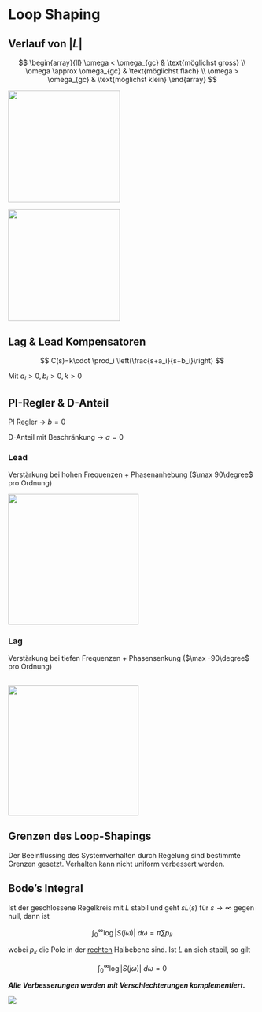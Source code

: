 # Loop Shaping

::: callout-important
## Verlauf von $\lvert L\rvert$

$$
\begin{array}{ll}
\omega < \omega_{gc} & \text{möglichst gross} \\
\omega \approx \omega_{gc} & \text{möglichst flach} \\
\omega > \omega_{gc} & \text{möglichst klein}
\end{array}
$$
:::

![](images/paste-38.png){width="6cm"}

![](images/paste-39.png){width="6cm"}

## Lag & Lead Kompensatoren

$$
C(s)=k\cdot \prod_i \left(\frac{s+a_i}{s+b_i}\right)
$$

Mit $a_i > 0, b_i > 0, k > 0$

::: callout-note
## PI-Regler & D-Anteil

PI Regler $\rightarrow\ b = 0$

D-Anteil mit Beschränkung $\rightarrow\ a = 0$
:::

### Lead \hl{($a < b$)}

Verstärkung bei hohen Frequenzen + Phasenanhebung ($\max 90\degree$ pro Ordnung)

![](images/paste-79.png){width="7cm"}

### Lag \hl{($a > b$)}

Verstärkung bei tiefen Frequenzen + Phasensenkung ($\max -90\degree$ pro Ordnung)

## ![](images/paste-80.png){width="7cm"}

## Grenzen des Loop-Shapings

Der Beeinflussing des Systemverhalten durch Regelung sind bestimmte Grenzen gesetzt. Verhalten kann nicht uniform verbessert werden.

::: callout-note
## Bode's Integral

Ist der geschlossene Regelkreis mit $L$ stabil und geht $sL(s)$ für $s\rightarrow\infty$ gegen null, dann ist

$$
\int_0^\infty \log\lvert S(j\omega)\rvert\ d\omega = \pi \sum p_k
$$

wobei $p_k$ die Pole in der [rechten]{.underline} Halbebene sind. Ist $L$ an sich stabil, so gilt

$$
\int_0^\infty\log\lvert S(j\omega)\rvert\ d\omega = 0
$$

***Alle Verbesserungen werden mit Verschlechterungen komplementiert.***

![](images/paste-81.png)
:::